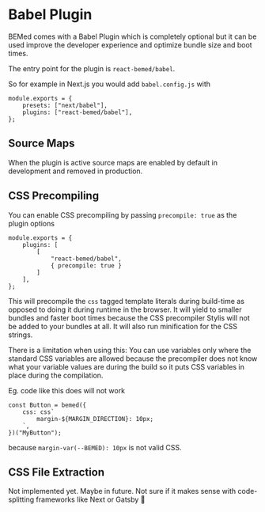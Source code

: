 
<Title>Babel Plugin</Title>

# Babel Plugin

BEMed comes with a Babel Plugin which is completely optional but it can be
used improve the developer experience and optimize bundle size and boot
times.

The entry point for the plugin is `react-bemed/babel`.

So for example in Next.js you would add `babel.config.js` with

```tsx
module.exports = {
    presets: ["next/babel"],
    plugins: ["react-bemed/babel"],
};
```

## Source Maps

When the plugin is active source maps are enabled by default in development
and removed in production.

## CSS Precompiling

You can enable CSS precompiling by passing `precompile: true` as the plugin options

<!-- prettier-ignore-start -->
```tsx{5,5}
module.exports = {
    plugins: [
        [
            "react-bemed/babel",
            { precompile: true }
        ]
    ],
};
```
<!-- prettier-ignore-end -->

This will precompile the `css` tagged template literals during build-time as
opposed to doing it during runtime in the browser. It will yield to smaller
bundles and faster boot times because the CSS precompiler Stylis will not be
added to your bundles at all. It will also run minification for the CSS
strings.

There is a limitation when using this: You can use variables only where the
standard CSS variables are allowed because the precompiler does not know what
your variable values are during the build so it puts CSS variables in place
during the compilation.

Eg. code like this does will not work

```tsx{3,3}
const Button = bemed({
    css: css`
        margin-${MARGIN_DIRECTION}: 10px;
    `,
})("MyButton");
```

because `margin-var(--BEMED): 10px` is not valid CSS.

## CSS File Extraction

Not implemented yet. Maybe in future. Not sure if it makes sense with
code-splitting frameworks like Next or Gatsby 🤔
